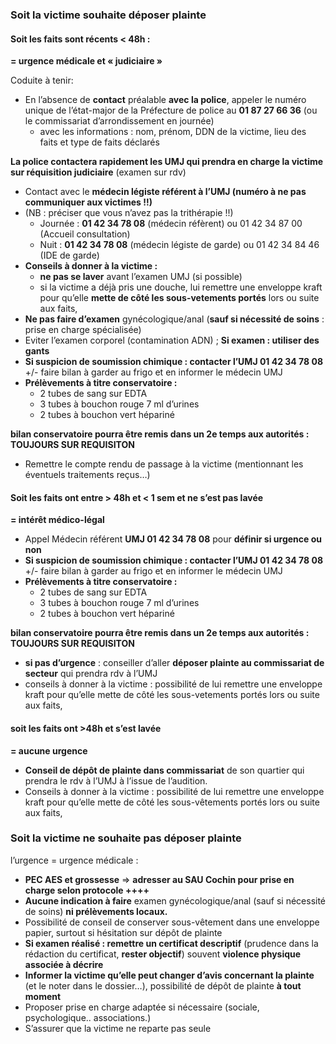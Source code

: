 

### Soit la victime souhaite déposer plainte  

#### Soit les faits sont récents < 48h :  

**= urgence médicale et « judiciaire »**  

Coduite à tenir: 

- En l’absence de **contact** préalable **avec la police**, appeler le numéro unique de l’état-major de la Préfecture de police au **01 87 27 66 36** (ou le commissariat d’arrondissement en journée)  
    - avec les informations : nom, prénom, DDN de la victime, lieu des faits et type de faits déclarés  

**La police contactera rapidement les UMJ qui prendra en charge la victime sur réquisition judiciaire** (examen sur rdv)  

- Contact avec le **médecin légiste référent à l’UMJ (numéro à ne pas communiquer aux victimes !!)**  
- (NB : préciser que vous n’avez pas la trithérapie !!)  
    - Journée : **01 42 34 78 08** (médecin réfèrent) ou 01 42 34 87 00 (Accueil consultation)  
    - Nuit : **01 42 34 78 08** (médecin légiste de garde) ou 01 42 34 84 46 (IDE de garde)  

- **Conseils à donner à la victime :**  
    - **ne pas se laver** avant l’examen UMJ (si possible)  
    - si la victime a déjà pris une douche, lui remettre une enveloppe kraft pour qu’elle **mette de côté les sous-vetements portés** lors ou suite aux faits,  
- **Ne pas faire d’examen** gynécologique/anal (**sauf si nécessité de soins** : prise en charge spécialisée)  
- Eviter l’examen corporel (contamination ADN) ; **Si examen : utiliser des gants**  
- **Si suspicion de soumission chimique : contacter l’UMJ 01 42 34 78 08** +/- faire bilan à garder au frigo et en informer le médecin UMJ  
- **Prélèvements à titre conservatoire :**  
    - 2 tubes de sang sur EDTA  
    - 3 tubes à bouchon rouge 7 ml d’urines  
    - 2 tubes à bouchon vert hépariné  

**bilan conservatoire pourra être remis dans un 2e temps aux autorités : TOUJOURS SUR REQUISITON**  

- Remettre le compte rendu de passage à la victime (mentionnant les éventuels traitements reçus...)  

#### Soit les faits ont entre > 48h et < 1 sem et ne s’est pas lavée  

**= intérêt médico-légal**  

- Appel Médecin référent **UMJ 01 42 34 78 08** pour **définir si urgence ou non**  
- **Si suspicion de soumission chimique : contacter l’UMJ 01 42 34 78 08** +/- faire bilan à garder au frigo et en informer le médecin UMJ  
- **Prélèvements à titre conservatoire :**  
    - 2 tubes de sang sur EDTA  
    - 3 tubes à bouchon rouge 7 ml d’urines  
    - 2 tubes à bouchon vert hépariné  

**bilan conservatoire pourra être remis dans un 2e temps aux autorités : TOUJOURS SUR REQUISITON**  

- **si pas d’urgence** : conseiller d’aller **déposer plainte au commissariat de secteur** qui prendra rdv à l’UMJ  
- conseils à donner à la victime : possibilité de lui remettre une enveloppe kraft pour qu’elle mette de côté les sous-vetements portés lors ou suite aux faits,  

#### soit les faits ont >48h et s’est lavée  

**= aucune urgence**  

- **Conseil de dépôt de plainte dans commissariat** de son quartier qui prendra le rdv à l’UMJ à l’issue de l’audition.  
- Conseils à donner à la victime : possibilité de lui remettre une enveloppe kraft pour qu’elle mette de côté les sous-vêtements portés lors ou suite aux faits,  

### Soit la victime ne souhaite pas déposer plainte  

l’urgence = urgence médicale :  

- **PEC AES et grossesse** => **adresser au SAU Cochin pour prise en charge selon protocole ++++**  
- **Aucune indication à faire** examen gynécologique/anal (sauf si nécessité de soins) **ni prélèvements locaux.**  
- Possibilité de conseil de conserver sous-vêtement dans une enveloppe papier, surtout si hésitation sur dépôt de plainte  
- **Si examen réalisé : remettre un certificat descriptif** (prudence dans la rédaction du certificat, **rester objectif**) souvent **violence physique associée à décrire**  
- **Informer la victime qu’elle peut changer d’avis concernant la plainte** (et le noter dans le dossier...), possibilité de dépôt de plainte **à tout moment**  
- Proposer prise en charge adaptée si nécessaire (sociale, psychologique.. associations.)  
- S’assurer que la victime ne reparte pas seule  
